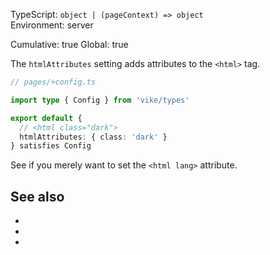 

TypeScript: `object | (pageContext) => object`  
Environment: server  
<Link href="/config#cumulative">Cumulative</Link>: true  
<Link href="/config#global">Global</Link>: true  

<ProvidedBy noCustomGuide />

The `htmlAttributes` setting adds attributes to the `<html>` tag.

```ts
// pages/+config.ts

import type { Config } from 'vike/types'

export default {
  // <html class="dark">
  htmlAttributes: { class: 'dark' }
} satisfies Config
```

See <Link href="/lang" /> if you merely want to set the `<html lang>` attribute.


## See also

- <Link href="/lang" />
- <Link href="/head-tags" />
- <Link href="/settings#html-shell" doNotInferSectionTitle />
